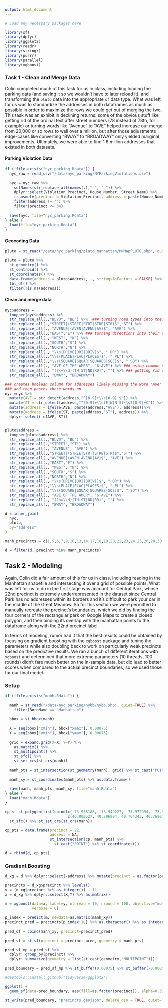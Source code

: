 ```yaml
---
output: html_document
---
```


```r
# Load any necessary packages here

library(sf)
library(dplyr)
library(ggplot2)
library(readr)
library(stringr)
library(purrr)
library(parallel)
library(xgboost)
```

### Task 1 - Clean and Merge Data

Colin completed much of this task for us in class, including loading the parking data (and saving it so we wouldn't have to later reload it), and transforming the `pluto` data into the appropriate `sf` data type. What was left for us was to standardize the addresses in both dataframes as much as possible in order to maximize the rows we could get out of merging the two. This task was an exhibit in declining returns: some of the obvious stuff like getting rid of the ordinal text after street numbers (78 instead of 78th, for example) or turning words like "Avenue" to "AVE" helped increase our merge from 20,000 or so rows to well over a million, but after those adjustments edge-cases like converting "BWAY" to "BROADWAY" only yielded marginal improvements. Ultimately, we were able to find 1.6 million addresses that existed in both datasets.

#### Parking Violation Data

```r
if (!file.exists("nyc_parking.Rdata")) {
  nyc_raw = read_csv("/data/nyc_parking/NYParkingViolations.csv") 
  
  nyc = nyc_raw %>%
    setNames(str_replace_all(names(.)," ", "_")) %>%
    dplyr::select(Violation_Precinct, House_Number, Street_Name) %>%
    transmute(precinct = Violation_Precinct, address = paste(House_Number, Street_Name)) %>%
    filter(address != "") %>%
    filter(precinct <= 34)
  
  save(nyc, file="nyc_parking.Rdata")
} else {
  load(file="nyc_parking.Rdata")
}
```

#### Geocoding Data

```r
pluto = st_read("/data/nyc_parking/pluto_manhattan/MNMapPLUTO.shp", quiet=TRUE, stringsAsFactors = FALSE)

pluto = pluto %>%
  st_geometry() %>%
  st_centroid() %>%
  st_coordinates() %>% 
  data.frame(address = pluto$Address, ., stringsAsFactors = FALSE) %>%
  tbl_df() %>%
  filter(!is.na(address))
```


#### Clean and merge data

```r
nyc$address = 
  toupper(nyc$address) %>%
  str_replace_all(.,"BLVD", "BL") %>%  ### turning road types into their abbreviations
  str_replace_all(.,"STREET|(STREE|STRT|STRE|STR)$","ST") %>%
  str_replace_all(., "AVENUE|(AVEN|AVENU|AV)$", "AVE") %>%
  str_replace_all(.,"EAST","E") %>% ### turning directions into their abbreviations
  str_replace_all(., "WEST", "W") %>%
  str_replace_all(.,"SOUTH","S") %>%
  str_replace_all(.,"NORTH","N") %>%
  str_replace_all(., "\\s(DRIVE|DRI|DRIV)$", " DR") %>%
  str_replace_all(.,"\\s(PLACE|PLAC|PLACES)$", " PL") %>%
  str_replace_all(.,"\\s(SQUARE|SQUAR|SQUARES|SQE)$", " SQ") %>%
  str_replace_all(., "AVE OF THE AMER", "6 AVE") %>% ### using common name for Avenue of Americas
  str_replace_all(., "(?<=\\d)(TH|ST|ND|RD)", "") %>% ### getting rid of ordinal text after digits
  str_replace_all(., "BWAY", "BROADWAY")

### creates boolean column for addresses likely missing the word "Ave" or "Street"
### and then pastes those words on
nyc =nyc %>%
  mutate(AVE = str_detect(address,"^[0-9]+\\s[0-9]+$")) %>%
  mutate(ST = str_detect(address,"^[0-9]+\\s(E|W|N|S)\\s?[0-9]+$")) %>%
  mutate(address = ifelse(AVE, paste(address,"AVE"), address))%>%
  mutate(address = ifelse(ST, paste(address,"ST"), address)) %>%
  dplyr::select(-c(AVE, ST))


pluto$address = 
  toupper(pluto$address) %>% 
  str_replace_all(.,"BLVD", "BL") %>% 
  str_replace_all(.,"STREET","ST") %>%
  str_replace_all(., "AVENUE", "AVE") %>%
  str_replace_all(.,"STREET|(STREE|STRT|STRE|STR)$","ST") %>%
  str_replace_all(.,"AVENUE|(AVEN|AVENU|AV)$", "AVE") %>%
  str_replace_all(.,"EAST","E") %>% 
  str_replace_all(., "WEST", "W") %>%
  str_replace_all(.,"SOUTH","S") %>%
  str_replace_all(.,"NORTH","N") %>%
  str_replace_all(., "\\s(DRIVE|DRI|DRIV|)$", " DR") %>%
  str_replace_all(.,"\\s(PLACE|PLAC|PLACES)$", " PL") %>%
  str_replace_all(.,"\\s(SQUARE|SQUAR|SQUARES|SQE)$", " SQ") %>%
  str_replace_all(., "AVE OF THE AMER", "6 AVE") %>%
  str_replace_all(., "(?<=\\d)(TH|ST|ND|RD)", "") %>%
  str_replace_all(., "BWAY", "BROADWAY")

d = inner_join(
  nyc,
  pluto,
  by="address"
)

manh_precincts = c(1,5,6,7,9,10,13,14,17,18,19,20,22,23,24,25,26,28,30,32,33,34)

d = filter(d, precinct %in% manh_precincts)

```


## Task 2 - Modeling

Again, Colin did a fair amount of this for us in class, including reading in the Manhattan shapefile and intersecting it over a grid of possible points. What was left for us to do in the first stage was account for Central Park, whose 22nd precinct is extremely underrepresented in the dataset since Central Park has no addresses within its borders and it's difficult to park your car in the middle of the Great Meadow. So for this section we were permitted to manually recreate the precinct's boundaries, which we did by finding the four corners of the rectangular park on Google Maps to create a closed polygon, and then binding its overlap with the manhattan points to the dataframe along with the 22nd precinct label. 

In terms of modeling, rumor had it that the best results could be obtained by focusing on gradient boosting with the `xgboost` package and tuning the parameters while also doubling back to work on particularly weak precincts based on the predictive results. We ran a bunch of different iterations with `xgboost` and determined that more extreme parameters (10 threads, 100 rounds) didn't fare much better on the in-sample data, but did lead to better scores when compared to the actual precinct boundaries, so we used those for our final model. 

### Setup

```r

if (!file.exists("manh.Rdata")) {
    
  manh = st_read("/data/nyc_parking/nybb/nybb.shp", quiet=TRUE) %>%
    filter(BoroName == "Manhattan")
  
  bbox = st_bbox(manh)
  
  X = seq(bbox["xmin"], bbox["xmax"], 0.00075)
  Y = seq(bbox["ymin"], bbox["ymax"], 0.00075)
  
  grid = expand.grid(X=X, Y=Y) %>% 
    as.matrix() %>%
    st_multipoint() %>%
    st_sfc() %>%
    st_set_crs(st_crs(manh))
      
  manh_pts = st_intersection(st_geometry(manh), grid) %>% st_cast("POINT")
   
  manh_xy = st_coordinates(manh_pts) %>% as.data.frame()
  
  save(manh, manh_pts, manh_xy, file="manh.Rdata")
} else {
  load("manh.Rdata")
}

cp <- st_polygon(list(cbind(c(-73.958188, -73.949227, -73.972994, -73.981783,-73.958188),
                            c(40.800527, 40.796904, 40.764343, 40.768075, 40.800527)))) %>% 
  st_sfc() %>% st_set_crs(st_crs(manh))

cp_pts = data.frame(precinct = 22,
                    address = NA,
                    st_intersection(cp, manh_pts) %>% 
                      st_cast("POINT") %>% st_coordinates())

d = rbind(d, cp_pts)
```

### Gradient Boosting

```r
d_xg = d %>% dplyr::select(-address) %>% mutate(precinct = as.factor(precinct))

precincts = d_xg$precinct %>% levels()
y = (d_xg$precinct %>% as.integer()) - 1L
x = d_xg %>% dplyr::select(X,Y) %>% as.matrix()

m = xgboost(data=x, label=y, nthread = 10, nround = 100, objective="multi:softmax", num_class=length(precincts),
            verbose = 0)
  
p_index = predict(m, newdata=as.matrix(manh_xy))
precinct_pred = precincts[p_index+1L] %>% as.character() %>% as.integer()
  
pred_df = cbind(manh_xy, precinct=precinct_pred)
  
pred_sf = st_sf(precinct = precinct_pred, geometry = manh_pts)

pred_sf_mp = pred_sf %>%
  dplyr::group_by(precinct) %>%
  dplyr::summarize(geometry = list(st_cast(geometry,"MULTIPOINT")))
  
pred_boundary = pred_sf_mp %>% st_buffer(0.00075) %>% st_buffer(-0.0005)

#devtools::install_github("tidyverse/ggplot2")

ggplot() +
  geom_sf(data=pred_boundary, aes(fill=as.factor(precinct)), alpha=0.3)

st_write(pred_boundary, "precincts.geojson", delete_dsn = TRUE, quiet=TRUE)
```
